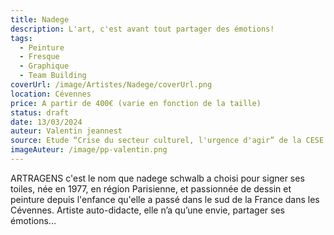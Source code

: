 ```yaml
---
title: Nadege
description: L'art, c'est avant tout partager des émotions!
tags:
  - Peinture
  - Fresque
  - Graphique
  - Team Building
coverUrl: /image/Artistes/Nadege/coverUrl.png
location: Cévennes
price: A partir de 400€ (varie en fonction de la taille)
status: draft
date: 13/03/2024
auteur: Valentin jeannest
source: Etude “Crise du secteur culturel, l'urgence d'agir” de la CESE
imageAuteur: /image/pp-valentin.png
---
```


ARTRAGENS c'est le nom que nadege schwalb a choisi pour signer ses toiles, née en 1977, en région Parisienne, et passionnée de dessin et peinture depuis l'enfance qu'elle a passé dans le sud de la France dans les Cévennes. Artiste auto-didacte, elle n’a qu’une envie, partager ses émotions...
